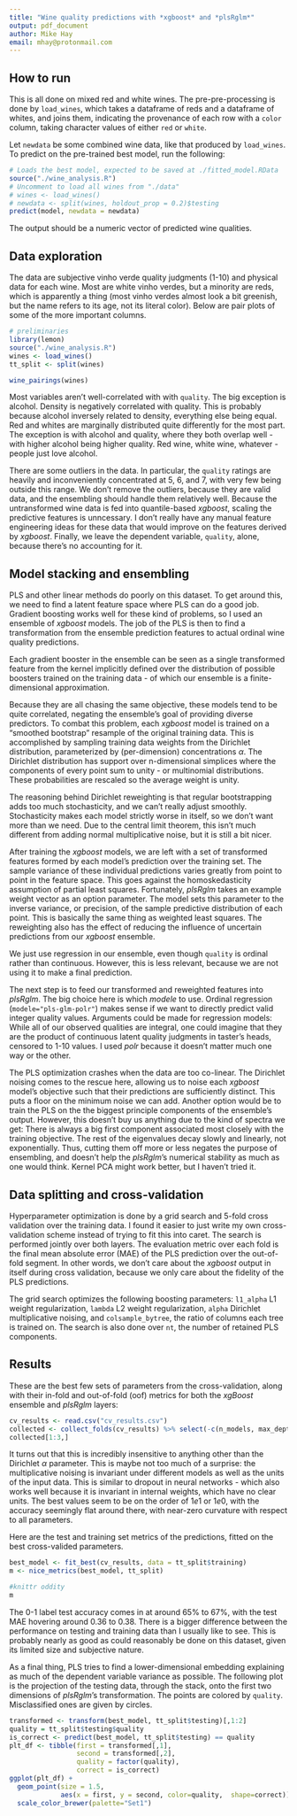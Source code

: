 ```yaml
---
title: "Wine quality predictions with *xgboost* and *plsRglm*"
output: pdf_document
author: Mike Hay
email: mhay@protonmail.com
---
```


## How to run
This is all done on mixed red and white wines. The pre-pre-processing is done by ```load_wines```, which takes a dataframe of reds and a dataframe of whites, and joins them, indicating the provenance of each row with a ```color``` column, taking character values of either ```red``` or ```white```.

Let ```newdata``` be some combined wine data, like that produced by ```load_wines```. To predict on the pre-trained best model, run the following:
```r
# Loads the best model, expected to be saved at ./fitted_model.RData
source("./wine_analysis.R")
# Uncomment to load all wines from "./data"
# wines <- load_wines()
# newdata <- split(wines, holdout_prop = 0.2)$testing
predict(model, newdata = newdata)
```
The output should be a numeric vector of predicted wine qualities.

## Data exploration

The data are subjective vinho verde quality judgments (1-10) and physical data for each wine. Most are white vinho verdes, but a minority are reds, which is apparently a thing (most vinho verdes almost look a bit greenish, but the name refers to its age, not its literal color). Below are pair plots of some of the more important columns.

```r
# preliminaries
library(lemon)
source("./wine_analysis.R")
wines <- load_wines()
tt_split <- split(wines)

wine_pairings(wines)
```
Most variables aren't well-correlated with with ```quality```. The big exception is alcohol. Density is negatively correlated with quality. This is probably because alcohol inversely related to density, everything else being equal. Red and whites are marginally distributed quite differently for the most part. The exception is with alcohol and quality, where they both overlap well - with higher alcohol being higher quality. Red wine, white wine, whatever - people just love alcohol.

There are some outliers in the data. In particular, the ```quality``` ratings are heavily and inconveniently concentrated at 5, 6, and 7, with very few being outside this range. We don't remove the outliers, because they are valid data, and the ensembling should handle them relatively well. Because the untransformed wine data is fed into quantile-based *xgboost*, scaling the predictive features is unncessary. I don't really have any manual feature engineering ideas for these data that would improve on the features derived by *xgboost*. Finally, we leave the dependent variable, ```quality```, alone, because there's no accounting for it.

## Model stacking and ensembling

PLS and other linear methods do poorly on this dataset. To get around this, we need to find a latent feature space where PLS can do a good job. Gradient boosting works well for these kind of problems, so I used an ensemble of *xgboost* models. The job of the PLS is then to find a transformation from the ensemble prediction features to actual ordinal wine quality predictions.

Each gradient booster in the ensemble can be seen as a single transformed feature from the kernel implicitly defined over the distribution of possible boosters trained on the training data - of which our ensemble is a finite-dimensional approximation.

Because they are all chasing the same objective, these models tend to be quite correlated, negating the ensemble's goal of providing diverse predictors. To combat this problem, each *xgboost* model is trained on a "smoothed bootstrap" resample of the original training data. This is accomplished by sampling training data weights from the Dirichlet distribution, parameterized by (per-dimension) concentrations $\alpha$. The Dirichlet distribution has support over n-dimensional simplices where the components of every point sum to unity - or multinomial distributions. These probabilities are rescaled so the average weight is unity.

The reasoning behind Dirichlet reweighting is that regular bootstrapping adds too much stochasticity, and we can't really adjust smoothly. Stochasticity makes each model strictly worse in itself, so we don't want more than we need. Due to the central limit theorem, this isn't much different from adding normal multiplicative noise, but it is still a bit nicer.

After training the *xgboost* models, we are left with a set of transformed features formed by each model's prediction over the training set. The sample variance of these individual predictions varies greatly from point to point in the feature space. This goes against the homoskedasticity assumption of partial least squares. Fortunately, *plsRglm* takes an example weight vector as an option parameter. The model sets this parameter to the inverse variance, or precision, of the sample predictive distribution of each point. This is basically the same thing as weighted least squares. The reweighting also has the effect of reducing the influence of uncertain predictions from our *xgboost* ensemble.

We just use regression in our ensemble, even though ```quality``` is ordinal rather than continuous. However, this is less relevant, because we are not using it to make a final prediction.

The next step is to feed our transformed and reweighted features into *plsRglm*. The big choice here is which *modele* to use. Ordinal regression (```modele="pls-glm-polr"```) makes sense if we want to directly predict valid integer quality values. Arguments could be made for regression models: While all of our observed qualities are integral, one could imagine that they are the product of continuous latent quality judgments in taster's heads, censored to 1-10 values. I used *polr* because it doesn't matter much one way or the other.

The PLS optimization crashes when the data are too co-linear. The Dirichlet noising comes to the rescue here, allowing us to noise each *xgboost* model's objective such that their predictions are sufficiently distinct. This puts a floor on the minimum noise we can add. Another option would be to train the PLS on the the biggest principle components of the ensemble's output. However, this doesn't buy us anything due to the kind of spectra we get: There is always a big first component associated most closely with the training objective. The rest of the eigenvalues decay slowly and linearly, not exponentially. Thus, cutting them off more or less negates the purpose of ensembling, and doesn't help the *plsRglm*'s numerical stability as much as one would think. Kernel PCA might work better, but I haven't tried it.

## Data splitting and cross-validation

Hyperparameter optimization is done by a grid search and 5-fold cross validation over the training data. I found it easier to just write my own cross-validation scheme instead of trying to fit this into caret. The search is performed jointly over both layers. The evaluation metric over each fold is the final mean absolute error (MAE) of the PLS prediction over the out-of-fold segment. In other words, we don't care about the *xgboost* output in itself during cross validation, because we only care about the fidelity of the PLS predictions.

The grid search optimizes the following boosting parameters: ```l1_alpha``` L1 weight regularization,  ```lambda``` L2 weight regularization, ```alpha``` Dirichlet multiplicative noising, and ```colsample_bytree```, the ratio of columns each tree is trained on. The search is also done over ```nt```, the number of retained PLS components.

## Results

These are the best few sets of parameters from the cross-validation, along with their in-fold and out-of-fold (oof) metrics for both the *xgBoost* ensemble and *plsRglm* layers:
```r
cv_results <- read.csv("cv_results.csv")
collected <- collect_folds(cv_results) %>% select(-c(n_models, max_depth, colsample_bytree, nrounds, lambda, nt, l1_alpha))
collected[1:3,]

```

It turns out that this is incredibly insensitive to anything other than the Dirichlet $\alpha$ parameter. This is maybe not too much of a surprise: the multiplicative noising is invariant under different models as well as the units of the input data. This is similar to dropout in neural networks - which also works well because it is invariant in internal weights, which have no clear units. The best values seem to be on the order of $1e1$ or $1e0$, with the accuracy seemingly flat around there, with near-zero curvature with respect to all parameters.

Here are the test and training set metrics of the predictions, fitted on the best cross-valided parameters.
```r
best_model <- fit_best(cv_results, data = tt_split$training)
m <- nice_metrics(best_model, tt_split)
```

```r
#knittr oddity
m
```
The 0-1 label test accuracy comes in at around 65% to 67%, with the test MAE hovering around 0.36 to 0.38. There is a bigger difference between the performance on testing and training data than I usually like to see. This is probably nearly as good as could reasonably be done on this dataset, given its limited size and subjective nature.

As a final thing, PLS tries to find a lower-dimensional embedding explaining as much of the dependent variable variance as possible. The following plot is the projection of the testing data, through the stack, onto the first two dimensions of *plsRglm*'s transformation. The points are colored by ```quality```. Misclassified ones are given by circles.

```r
transformed <- transform(best_model, tt_split$testing)[,1:2]
quality = tt_split$testing$quality
is_correct <- predict(best_model, tt_split$testing) == quality
plt_df <- tibble(first = transformed[,1],
                 second = transformed[,2],
                 quality = factor(quality),
                 correct = is_correct)
ggplot(plt_df) +
  geom_point(size = 1.5,
             aes(x = first, y = second, color=quality,  shape=correct)) +
  scale_color_brewer(palette="Set1")
```